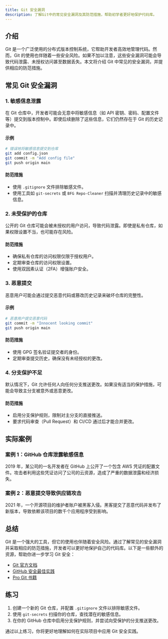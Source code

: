```yaml
---
title: Git 安全漏洞
description: 了解Git中的常见安全漏洞及其防范措施，帮助初学者更好地保护代码库。
---
```


## 介绍

Git 是一个广泛使用的分布式版本控制系统，它帮助开发者高效地管理代码。然而，Git 的使用也伴随着一些安全风险。如果不加以注意，这些安全漏洞可能会导致代码泄露、未授权访问甚至数据丢失。本文将介绍 Git 中常见的安全漏洞，并提供相应的防范措施。

## 常见 Git 安全漏洞

### 1. 敏感信息泄露

在 Git 仓库中，开发者可能会无意中将敏感信息（如 API 密钥、密码、配置文件等）提交到版本控制中。即使后续删除了这些信息，它们仍然存在于 Git 的历史记录中。

#### 示例

```bash
# 错误地将敏感信息提交到仓库
git add config.json
git commit -m "Add config file"
git push origin main
```

#### 防范措施

- 使用 `.gitignore` 文件排除敏感文件。
- 使用工具如 `git-secrets` 或 `BFG Repo-Cleaner` 扫描并清理历史记录中的敏感信息。

### 2. 未受保护的仓库

公开的 Git 仓库可能会被未授权的用户访问，导致代码泄露。即使是私有仓库，如果权限设置不当，也可能存在风险。

#### 防范措施

- 确保私有仓库的访问权限仅限于授权用户。
- 定期审查仓库的访问权限设置。
- 使用双因素认证（2FA）增强账户安全。

### 3. 恶意提交

恶意用户可能会通过提交恶意代码或篡改历史记录来破坏仓库的完整性。

#### 示例

```bash
# 恶意用户提交恶意代码
git commit -m "Innocent looking commit"
git push origin main
```

#### 防范措施

- 使用 GPG 签名验证提交者的身份。
- 定期审查提交历史，确保没有未经授权的更改。

### 4. 分支保护不足

默认情况下，Git 允许任何人向任何分支推送更改。如果没有适当的保护措施，可能会导致主分支被意外或恶意更改。

#### 防范措施

- 启用分支保护规则，限制对主分支的直接推送。
- 要求代码审查（Pull Request）和 CI/CD 通过后才能合并更改。

## 实际案例

### 案例 1：GitHub 仓库泄露敏感信息

2019 年，某公司的一名开发者在 GitHub 上公开了一个包含 AWS 凭证的配置文件。攻击者利用这些凭证访问了公司的云资源，造成了严重的数据泄露和经济损失。

### 案例 2：恶意提交导致供应链攻击

2021 年，一个开源项目的维护者账户被黑客入侵。黑客提交了恶意代码并发布了新版本，导致依赖该项目的数千个应用程序受到影响。

## 总结

Git 是一个强大的工具，但它的使用也伴随着安全风险。通过了解常见的安全漏洞并采取相应的防范措施，开发者可以更好地保护自己的代码库。以下是一些额外的资源，帮助你进一步学习 Git 安全：

- [Git 官方文档](https://git-scm.com/doc)
- [GitHub 安全最佳实践](https://docs.github.com/en/github/getting-started-with-github/security-best-practices)
- [Pro Git 书籍](https://git-scm.com/book/en/v2)

## 练习

1. 创建一个新的 Git 仓库，并配置 `.gitignore` 文件以排除敏感文件。
2. 使用 `git-secrets` 扫描你的仓库，查找潜在的敏感信息。
3. 在你的 GitHub 仓库中启用分支保护规则，并尝试向受保护的分支推送更改。

通过以上练习，你将更好地理解如何在实际项目中应用 Git 安全实践。